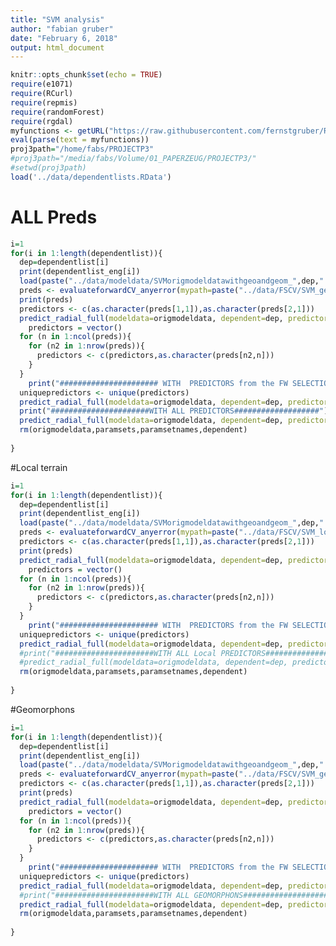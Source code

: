 ```yaml
---
title: "SVM analysis"
author: "fabian gruber"
date: "February 6, 2018"
output: html_document
---
```


```r
knitr::opts_chunk$set(echo = TRUE)
require(e1071)
require(RCurl)
require(repmis)
require(randomForest)
require(rgdal)
myfunctions <- getURL("https://raw.githubusercontent.com/fernstgruber/Rstuff/master/fabiansandrossitersfunctions.R", ssl.verifypeer = FALSE)
eval(parse(text = myfunctions))
proj3path="/home/fabs/PROJECTP3"
#proj3path="/media/fabs/Volume/01_PAPERZEUG/PROJECTP3/"
#setwd(proj3path)
load('../data/dependentlists.RData')
```
# ALL Preds
```r
i=1
for(i in 1:length(dependentlist)){
  dep=dependentlist[i]
  print(dependentlist_eng[i])
  load(paste("../data/modeldata/SVMorigmodeldatawithgeoandgeom_",dep,".RData",sep=""))  
  preds <- evaluateforwardCV_anyerror(mypath=paste("../data/FSCV/SVM_geoandgeom/SVMwithgeoandgeom_fw_5fold_10p_",dep,"_allpreds",sep=""),kk=1:5,endround = 10,error = "cverror",geheim = "geheimerprederror",yrange=c(0,1))
  print(preds)
  predictors <- c(as.character(preds[1,1]),as.character(preds[2,1]))
  predict_radial_full(modeldata=origmodeldata, dependent=dep, predictors=predictors,kappasum = F,tausum = F)
    predictors = vector()
  for (n in 1:ncol(preds)){
    for (n2 in 1:nrow(preds)){
      predictors <- c(predictors,as.character(preds[n2,n]))
    }
  } 
    print("###################### WITH  PREDICTORS from the FW SELECTION ###################")
  uniquepredictors <- unique(predictors)
  predict_radial_full(modeldata=origmodeldata, dependent=dep, predictors=uniquepredictors)
  print("######################WITH ALL PREDICTORS###################")
  predict_radial_full(modeldata=origmodeldata, dependent=dep, predictors=unlist(paramsets[5]),printpreds = FALSE)
  rm(origmodeldata,paramsets,paramsetnames,dependent)
  
}
```


#Local terrain

```r
i=1
for(i in 1:length(dependentlist)){
  dep=dependentlist[i]
  print(dependentlist_eng[i])
  load(paste("../data/modeldata/SVMorigmodeldatawithgeoandgeom_",dep,".RData",sep=""))  
  preds <- evaluateforwardCV_anyerror(mypath=paste("../data/FSCV/SVM_localterrain/SVMwithgeoandgeom_fw_5fold_10p_",dep,"_localterrain",sep=""),kk=1:5,endround = 10,error = "cverror",geheim = "geheimerprederror",yrange=c(0,1))
  predictors <- c(as.character(preds[1,1]),as.character(preds[2,1]))
  print(preds)
  predict_radial_full(modeldata=origmodeldata, dependent=dep, predictors=predictors,kappasum = F,tausum = F)
    predictors = vector()
  for (n in 1:ncol(preds)){
    for (n2 in 1:nrow(preds)){
      predictors <- c(predictors,as.character(preds[n2,n]))
    }
  } 
    print("###################### WITH  PREDICTORS from the FW SELECTION ###################")
  uniquepredictors <- unique(predictors)
  predict_radial_full(modeldata=origmodeldata, dependent=dep, predictors=uniquepredictors)
  #print("######################WITH ALL Local PREDICTORS###################")
  #predict_radial_full(modeldata=origmodeldata, dependent=dep, predictors=unlist(paramsets[1]),printpreds = FALSE)
  rm(origmodeldata,paramsets,paramsetnames,dependent)
  
}
```

#Geomorphons

```r
i=1
for(i in 1:length(dependentlist)){
  dep=dependentlist[i]
  print(dependentlist_eng[i])
  load(paste("../data/modeldata/SVMorigmodeldatawithgeoandgeom_",dep,".RData",sep=""))  
  preds <- evaluateforwardCV_anyerror(mypath=paste("../data/FSCV/SVM_geoms/SVMwithgeoandgeom_fw_5fold_10p_",dep,"_NA",sep=""),kk=1:5,endround = 10,error = "cverror",geheim = "geheimerprederror",yrange=c(0,1))
  predictors <- c(as.character(preds[1,1]),as.character(preds[2,1]))
  print(preds)
  predict_radial_full(modeldata=origmodeldata, dependent=dep, predictors=predictors,kappasum = F,tausum = F)
    predictors = vector()
  for (n in 1:ncol(preds)){
    for (n2 in 1:nrow(preds)){
      predictors <- c(predictors,as.character(preds[n2,n]))
    }
  } 
    print("###################### WITH  PREDICTORS from the FW SELECTION ###################")
  uniquepredictors <- unique(predictors)
  predict_radial_full(modeldata=origmodeldata, dependent=dep, predictors=uniquepredictors)
  #print("######################WITH ALL GEOMORPHONS###################")
  predict_radial_full(modeldata=origmodeldata, dependent=dep, predictors=unlist(paramsets[6]),printpreds = FALSE)
  rm(origmodeldata,paramsets,paramsetnames,dependent)
  
}
```

